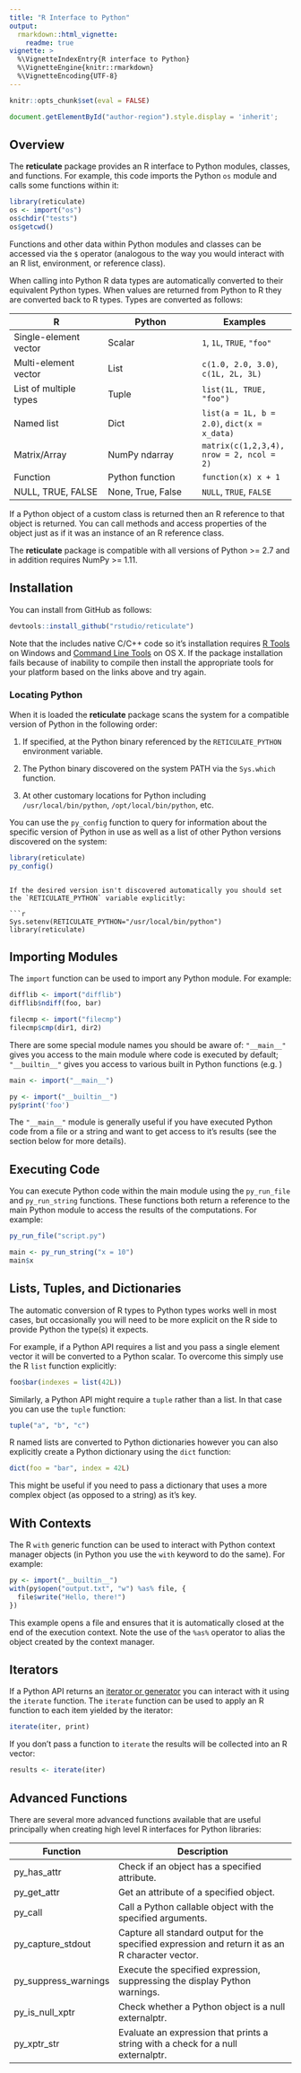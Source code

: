 ```yaml
---
title: "R Interface to Python"
output: 
  rmarkdown::html_vignette:
    readme: true
vignette: >
  %\VignetteIndexEntry{R interface to Python}
  %\VignetteEngine{knitr::rmarkdown}
  %\VignetteEncoding{UTF-8}
---
```



```r
knitr::opts_chunk$set(eval = FALSE)
```

<div id="author-region" style="display:none; margin-bottom: 15px;">
J.J. Allaire &mdash; `r Sys.Date()`
</div>

```js
document.getElementById("author-region").style.display = 'inherit';
```

## Overview

The **reticulate** package provides an R interface to Python modules, classes, and functions. For example, this code imports the Python `os` module and calls some functions within it:

```r
library(reticulate)
os <- import("os")
os$chdir("tests")
os$getcwd()
```

Functions and other data within Python modules and classes can be accessed via the `$` operator (analogous to the way you would interact with an R list, environment, or reference class).

When calling into Python R data types are automatically converted to their equivalent Python types. When values are returned from Python to R they are converted back to R types. Types are converted as follows:

| R  | Python | Examples |
|---|---|---|
| Single-element vector   | Scalar |  `1`, `1L`, `TRUE`, `"foo"` |
| Multi-element vector | List  |  `c(1.0, 2.0, 3.0)`, `c(1L, 2L, 3L)` |
| List of multiple types  | Tuple  |  `list(1L, TRUE, "foo")`
| Named list | Dict  |  `list(a = 1L, b = 2.0)`, `dict(x = x_data)`
| Matrix/Array | NumPy ndarray  | `matrix(c(1,2,3,4), nrow = 2, ncol = 2)`
| Function | Python function | `function(x) x + 1`
| NULL, TRUE, FALSE  | None, True, False  |  `NULL`, `TRUE`, `FALSE`

If a Python object of a custom class is returned then an R reference to that object is returned. You can call methods and access properties of the object just as if it was an instance of an R reference class.

The **reticulate** package is compatible with all versions of Python >= 2.7 and in addition requires NumPy >= 1.11.

## Installation

You can install from GitHub as follows:

```r
devtools::install_github("rstudio/reticulate")
```

Note that the includes native C/C++ code so it's installation requires [R Tools](https://cran.r-project.org/bin/windows/Rtools/) on Windows and [Command Line Tools](http://osxdaily.com/2014/02/12/install-command-line-tools-mac-os-x/) on OS X. If the package installation fails because of inability to compile then install the appropriate tools for your platform based on the links above and try again.

### Locating Python

When it is loaded the **reticulate** package scans the system for a compatible version of Python in the following order:

1. If specified, at the Python binary referenced by the `RETICULATE_PYTHON` environment variable.

2. The Python binary discovered on the system PATH via the `Sys.which` function.

3. At other customary locations for Python including `/usr/local/bin/python`, `/opt/local/bin/python`, etc.

You can use the `py_config` function to query for information about the specific version of Python in use as well as a list of other Python versions discovered on the system:

```r
library(reticulate)
py_config()
```
```

If the desired version isn't discovered automatically you should set the `RETICULATE_PYTHON` variable explicitly:

```r
Sys.setenv(RETICULATE_PYTHON="/usr/local/bin/python")
library(reticulate)
```

## Importing Modules

The `import` function can be used to import any Python module. For example:

```r
difflib <- import("difflib")
difflib$ndiff(foo, bar)

filecmp <- import("filecmp")
filecmp$cmp(dir1, dir2)
```

There are some special module names you should be aware of: `"__main__"` gives you access to the main module where code is executed by default; `"__builtin__"` gives you access to various built in Python functions (e.g. ) 

```r
main <- import("__main__")

py <- import("__builtin__")
py$print('foo')
```

The `"__main__"` module is generally useful if you have executed Python code from a file or a string and want to get access to it's results (see the section below for more details).

## Executing Code

You can execute Python code within the main module using the `py_run_file` and `py_run_string` functions. These functions both return a reference to the main Python module to access the results of the computations. For example:

```r
py_run_file("script.py")

main <- py_run_string("x = 10")
main$x
```

## Lists, Tuples, and Dictionaries

The automatic conversion of R types to Python types works well in most cases, but occasionally you will need to be more explicit on the R side to provide Python the type(s) it expects.

For example, if a Python API requires a list and you pass a single element vector it will be converted to a Python scalar. To overcome this simply use the R `list` function explicitly:

```r
foo$bar(indexes = list(42L))
```

Similarly, a Python API might require a `tuple` rather than a list. In that case you can use the `tuple` function:

```r
tuple("a", "b", "c")
```

R named lists are converted to Python dictionaries however you can also explicitly create a Python dictionary using the `dict` function:

```r
dict(foo = "bar", index = 42L)
```

This might be useful if you need to pass a dictionary that uses a more complex object (as opposed to a string) as it's key.


## With Contexts

The R `with` generic function can be used to interact with Python context manager objects (in Python you use the `with` keyword to do the same). For example:

```r
py <- import("__builtin__")
with(py$open("output.txt", "w") %as% file, {
  file$write("Hello, there!")
})
```

This example opens a file and ensures that it is automatically closed at the end of the execution context. Note the use of the `%as%` operator to alias the object created by the context manager.

## Iterators

If a Python API returns an [iterator or generator](http://anandology.com/python-practice-book/iterators.html) you can interact with it using the `iterate` function. The `iterate` function can be used to apply an R function to each item yielded by the iterator:

```r
iterate(iter, print)
```

If you don't pass a function to `iterate` the results will be collected into an R vector:

```r
results <- iterate(iter)
```

## Advanced Functions

There are several more advanced functions available that are useful principally when creating high level R interfaces for Python libraries: 

| Function  | Description | 
|----------------|------------------------------------------------------------------|
| py_has_attr | Check if an object has a specified attribute.  | 
| py_get_attr | Get an attribute of a specified object.  | 
| py_call | Call a Python callable object with the specified arguments.  | 
| py_capture_stdout | Capture all standard output for the specified expression and return it as an R character vector. | 
| py_suppress_warnings | Execute the specified expression, suppressing the display Python warnings.   | 
| py_is_null_xptr | Check whether a Python object is a null externalptr. |
| py_xptr_str | Evaluate an expression that prints a string with a check for a null externalptr. |



